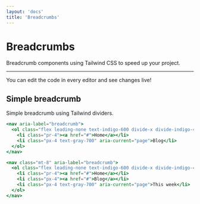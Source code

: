 ```yaml
---
layout: 'docs'
title: 'Breadcrumbs'
---
```


# Breadcrumbs

Breadcrumb components using Tailwind CSS to speed up your project.

---

You can edit the code in every editor and see changes live!

## Simple breadcrumb

Simple breadcrumb using Tailwind dividers.

```jsx live
<nav aria-label="breadcrumb">
  <ol class="flex leading-none text-indigo-600 divide-x divide-indigo-400">
    <li class="pr-4"><a href="#">Home</a></li>
    <li class="px-4 text-gray-700" aria-current="page">Blog</li>
  </ol>
</nav>

<nav class="mt-8" aria-label="breadcrumb">
  <ol class="flex leading-none text-indigo-600 divide-x divide-indigo-400">
    <li class="pr-4"><a href="#">Home</a></li>
    <li class="px-4"><a href="#">Blog</a></li>
    <li class="px-4 text-gray-700" aria-current="page">This week</li>
  </ol>
</nav>
```